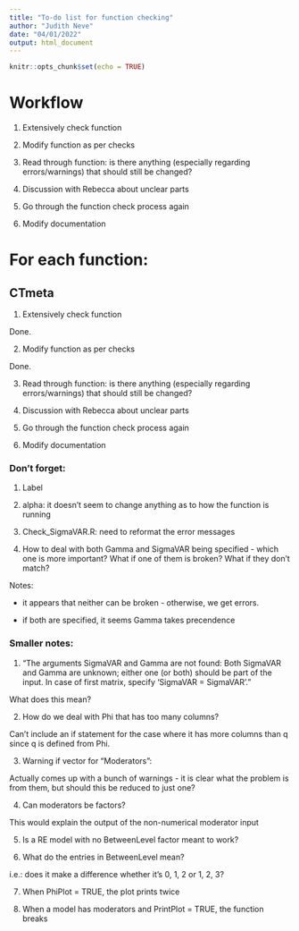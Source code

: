 ```yaml
---
title: "To-do list for function checking"
author: "Judith Neve"
date: "04/01/2022"
output: html_document
---
```


```r
knitr::opts_chunk$set(echo = TRUE)
```

# Workflow

1. Extensively check function

2. Modify function as per checks

3. Read through function: is there anything (especially regarding errors/warnings) that should still be changed?

4. Discussion with Rebecca about unclear parts

5. Go through the function check process again

6. Modify documentation

# For each function:

## CTmeta

1. Extensively check function

Done.

2. Modify function as per checks

Done.

3. Read through function: is there anything (especially regarding errors/warnings) that should still be changed?

4. Discussion with Rebecca about unclear parts

5. Go through the function check process again

6. Modify documentation

### Don't forget:

1. Label

2. alpha: it doesn't seem to change anything as to how the function is running

3. Check_SigmaVAR.R: need to reformat the error messages

4. How to deal with both Gamma and SigmaVAR being specified - which one is more important? What if one of them is broken? What if they don't match?

Notes:

* it appears that neither can be broken - otherwise, we get errors.

* if both are specified, it seems Gamma takes precendence

### Smaller notes:

1. "The arguments SigmaVAR and Gamma are not found: Both SigmaVAR and Gamma are unknown; either one (or both) should be part of the input. In case of first matrix, specify 'SigmaVAR = SigmaVAR'."

What does this mean?

2. How do we deal with Phi that has too many columns?

Can't include an if statement for the case where it has more columns than q since q is defined from Phi.

3. Warning if vector for "Moderators":

Actually comes up with a bunch of warnings - it is clear what the problem is from them, but should this be reduced to just one?

4. Can moderators be factors?

This would explain the output of the non-numerical moderator input

5. Is a RE model with no BetweenLevel factor meant to work?

6. What do the entries in BetweenLevel mean?

i.e.: does it make a difference whether it's 0, 1, 2 or 1, 2, 3?

7. When PhiPlot = TRUE, the plot prints twice

8. When a model has moderators and PrintPlot = TRUE, the function breaks